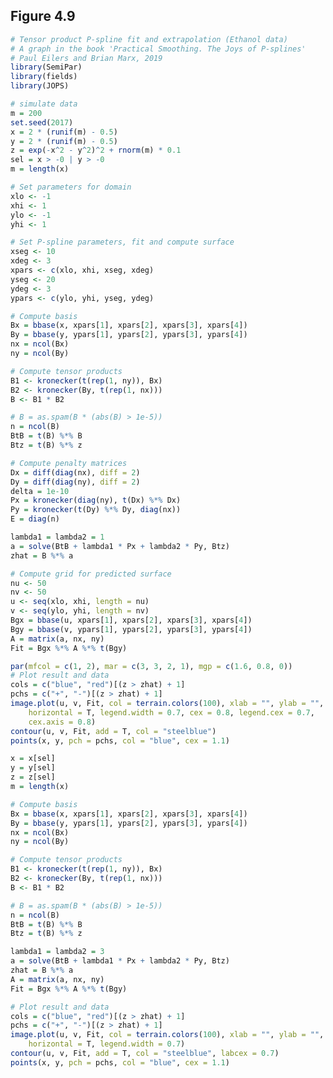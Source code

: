 ## Figure 4.9

```r
# Tensor product P-spline fit and extrapolation (Ethanol data)
# A graph in the book 'Practical Smoothing. The Joys of P-splines'
# Paul Eilers and Brian Marx, 2019
library(SemiPar)
library(fields)
library(JOPS)
```

```r
# simulate data
m = 200
set.seed(2017)
x = 2 * (runif(m) - 0.5)
y = 2 * (runif(m) - 0.5)
z = exp(-x^2 - y^2)^2 + rnorm(m) * 0.1
sel = x > -0 | y > -0
m = length(x)

# Set parameters for domain
xlo <- -1
xhi <- 1
ylo <- -1
yhi <- 1

# Set P-spline parameters, fit and compute surface
xseg <- 10
xdeg <- 3
xpars <- c(xlo, xhi, xseg, xdeg)
yseg <- 20
ydeg <- 3
ypars <- c(ylo, yhi, yseg, ydeg)

# Compute basis
Bx = bbase(x, xpars[1], xpars[2], xpars[3], xpars[4])
By = bbase(y, ypars[1], ypars[2], ypars[3], ypars[4])
nx = ncol(Bx)
ny = ncol(By)

# Compute tensor products
B1 <- kronecker(t(rep(1, ny)), Bx)
B2 <- kronecker(By, t(rep(1, nx)))
B <- B1 * B2

# B = as.spam(B * (abs(B) > 1e-5))
n = ncol(B)
BtB = t(B) %*% B
Btz = t(B) %*% z

# Compute penalty matrices
Dx = diff(diag(nx), diff = 2)
Dy = diff(diag(ny), diff = 2)
delta = 1e-10
Px = kronecker(diag(ny), t(Dx) %*% Dx)
Py = kronecker(t(Dy) %*% Dy, diag(nx))
E = diag(n)

lambda1 = lambda2 = 1
a = solve(BtB + lambda1 * Px + lambda2 * Py, Btz)
zhat = B %*% a

# Compute grid for predicted surface
nu <- 50
nv <- 50
u <- seq(xlo, xhi, length = nu)
v <- seq(ylo, yhi, length = nv)
Bgx = bbase(u, xpars[1], xpars[2], xpars[3], xpars[4])
Bgy = bbase(v, ypars[1], ypars[2], ypars[3], ypars[4])
A = matrix(a, nx, ny)
Fit = Bgx %*% A %*% t(Bgy)

par(mfcol = c(1, 2), mar = c(3, 3, 2, 1), mgp = c(1.6, 0.8, 0))
# Plot result and data
cols = c("blue", "red")[(z > zhat) + 1]
pchs = c("+", "-")[(z > zhat) + 1]
image.plot(u, v, Fit, col = terrain.colors(100), xlab = "", ylab = "",
    horizontal = T, legend.width = 0.7, cex = 0.8, legend.cex = 0.7,
    cex.axis = 0.8)
contour(u, v, Fit, add = T, col = "steelblue")
points(x, y, pch = pchs, col = "blue", cex = 1.1)

x = x[sel]
y = y[sel]
z = z[sel]
m = length(x)

# Compute basis
Bx = bbase(x, xpars[1], xpars[2], xpars[3], xpars[4])
By = bbase(y, ypars[1], ypars[2], ypars[3], ypars[4])
nx = ncol(Bx)
ny = ncol(By)

# Compute tensor products
B1 <- kronecker(t(rep(1, ny)), Bx)
B2 <- kronecker(By, t(rep(1, nx)))
B <- B1 * B2

# B = as.spam(B * (abs(B) > 1e-5))
n = ncol(B)
BtB = t(B) %*% B
Btz = t(B) %*% z

lambda1 = lambda2 = 3
a = solve(BtB + lambda1 * Px + lambda2 * Py, Btz)
zhat = B %*% a
A = matrix(a, nx, ny)
Fit = Bgx %*% A %*% t(Bgy)

# Plot result and data
cols = c("blue", "red")[(z > zhat) + 1]
pchs = c("+", "-")[(z > zhat) + 1]
image.plot(u, v, Fit, col = terrain.colors(100), xlab = "", ylab = "",
    horizontal = T, legend.width = 0.7)
contour(u, v, Fit, add = T, col = "steelblue", labcex = 0.7)
points(x, y, pch = pchs, col = "blue", cex = 1.1)
```
